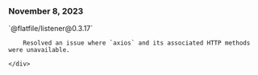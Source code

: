 ### November 8, 2023
<div style={{ display: "table", width: "auto" }}>

  <div style={{ display: "table-row", width: "auto" }}>
    <Snippet file="chips/wrappers.mdx" />
      <div style={{ float: "left", display: "table-column", paddingLeft: "30px", width: "calc(80% - 30px)" }}>
       `@flatfile/listener@0.3.17`

        Resolved an issue where `axios` and its associated HTTP methods were unavailable.

    </div>

   </div>

</div>

##